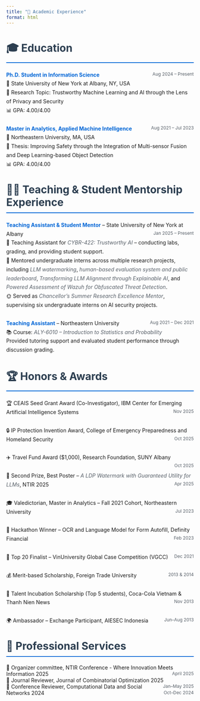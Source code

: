 ```yaml
---
title: "🏫 Academic Experience"
format: html
---
```


# 🎓 Education

<ul class="custom-list">
<li>
<strong>Ph.D. Student in Information Science</strong> <span class="date-inline">Aug 2024 – Present</span><br>
🏫 State University of New York at Albany, NY, USA<br>
🔬 Research Topic: Trustworthy Machine Learning and AI through the Lens of Privacy and Security<br>
📊 GPA: 4.00/4.00
</li>

<li>
<strong>Master in Analytics, Applied Machine Intelligence</strong> <span class="date-inline">Aug 2021 – Jul 2023</span><br>
🏫 Northeastern University, MA, USA<br>
📝 Thesis: Improving Safety through the Integration of Multi-sensor Fusion and Deep Learning-based Object Detection<br>
📊 GPA: 4.00/4.00
</li>
</ul>

# 👨‍🏫 Teaching & Student Mentorship Experience


<ul class="custom-list">
  <li>
    <strong>Teaching Assistant & Student Mentor</strong> – State University of New York at Albany 
    <span class="date-inline">Jan 2025 – Present</span><br>
    📘 Teaching Assistant for <em>CYBR-422: Trustworthy AI</em> – conducting labs, grading, and providing student support.<br>
    🧠 Mentored undergraduate interns across multiple research projects, including 
    <em>LLM watermarking</em>, <em>human-based evaluation system and public leaderboard</em>, 
    <em>Transforming LLM Alignment through Explainable AI</em>, and 
    <em>Powered Assessment of Wazuh for Obfuscated Threat Detection</em>.<br>
    🌞 Served as <em>Chancellor’s Summer Research Excellence Mentor</em>, supervising six undergraduate interns on AI security projects.
  </li>

  <li>
    <strong>Teaching Assistant</strong> – Northeastern University 
    <span class="date-inline">Aug 2021 – Dec 2021</span><br>
    📚 Course: <em>ALY-6010 – Introduction to Statistics and Probability</em><br>
    Provided tutoring support and evaluated student performance through discussion grading.
  </li>
</ul>

# 🏆 Honors & Awards

<ul class="custom-list">
  <li>🏆 CEAIS Seed Grant Award (Co-Investigator), IBM Center for Emerging Artificial Intelligence Systems <span class="date-inline">Nov 2025</span></li>
  <li>🔒 IP Protection Invention Award, College of Emergency Preparedness and Homeland Security <span class="date-inline">Oct 2025</span></li>
  <li>✈️ Travel Fund Award ($1,000), Research Foundation, SUNY Albany <span class="date-inline">Oct 2025</span></li>
  <li>🥈 Second Prize, Best Poster – <em>A LDP Watermark with Guaranteed Utility for LLMs</em>, NTIR 2025 <span class="date-inline">Apr 2025</span></li>
  <li>🎓 Valedictorian, Master in Analytics – Fall 2021 Cohort, Northeastern University <span class="date-inline">Jul 2023</span></li>
  <li>🏅 Hackathon Winner – OCR and Language Model for Form Autofill, Definity Financial <span class="date-inline">Feb 2023</span></li>
  <li>🎯 Top 20 Finalist – VinUniversity Global Case Competition (VGCC) <span class="date-inline">Dec 2021</span></li>
  <li>💰 Merit-based Scholarship, Foreign Trade University <span class="date-inline">2013 & 2014</span></li>
  <li>🌟 Talent Incubation Scholarship (Top 5 students), Coca-Cola Vietnam & Thanh Nien News <span class="date-inline">Nov 2013</span></li>
  <li>🌍 Ambassador – Exchange Participant, AIESEC Indonesia <span class="date-inline">Jun–Aug 2013</span></li>
</ul>


# 🤝 Professional Services

<ul class="custom-list">
🎪 Organizer committee, NTIR Conference - Where Innovation Meets Information 2025 <span class="date-inline">April 2025</span> <br>
📖 Journal Reviewer, Journal of Combinatorial Optimization 2025 <span class="date-inline">Jan–May 2025</span> <br>
📝 Conference Reviewer, Computational Data and Social Networks 2024 <span class="date-inline">Oct–Dec 2024</span> <br>


<style>
h1 {
    font-size: 28px;
    color: #2c3e50;
    margin-bottom: 20px;
    border-bottom: 2px solid #0366d6;
    padding-bottom: 10px;
}

h2 {
    font-size: 22px;
    color: #34495e;
    margin-top: 30px;
    margin-bottom: 15px;
}

ul.custom-list {
    list-style-type: none;
    padding-left: 0;
}

li {
    margin-bottom: 25px;
    line-height: 1.7;
    display: block;
    position: relative;
}

strong {
    color: #0366d6;
    font-weight: bold;
}

.date-inline {
    float: right;
    color: #586069;
    font-size: 0.85em;
    margin-left: 10px;
    white-space: nowrap;
}

/* Clear float after each item */
li::after {
    content: \"\";
    display: block;
    clear: both;
}

em {
    color: #586069;
    font-style: italic;
}

/* Responsive design */
@media (max-width: 768px) {
    .date-inline {
        float: none;
        display: block;
        margin-top: 5px;
    }
}
</style>
